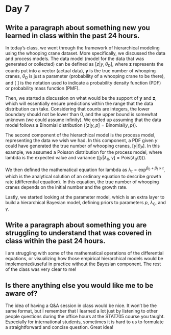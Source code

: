 
# Day 7

## Write a paragraph about something new you learned in class within the past 24 hours.

In today's class, we went through the framework of hierarchical modeling using the whooping crane dataset. More specifically, we discussed the data and process models. The data model (model for the data that was generated or collected) can be defined as $[z|y,\theta_D]$, where $\textbf{z}$ represents the counts put into a vector (actual data), $\textbf{y}$ is the true number of whooping cranes, $\theta_D$ is just a parameter (probability of a whooping crane to be there), and $[~]$ is the notation used to indicate a probability density function (PDF) or probability mass function (PMF).

Then, we started a discussion on what would be the support of $\textbf{y}$ and $\textbf{z}$, which will essentially ensure predictions within the range that the data distribution can take. Considering that counts are integers, the lower boundary should not be lower than 0, and the upper bound is somewhat unknown (we could assume infinity). We ended up assuming that the data model follows a Binomial distribution ($[z|y,p] = \text{Binomial}(y,p)$).

The second component of the hierarchical model is the process model, representing the data we wish we had. In this component, a PDF given $y$ could have generated the true number of whooping cranes, $[y|\theta_P]$. In this example, we assumed a Poisson distribution for the process model, where lambda is the expected value and variance ($[y|\lambda_0,\gamma] = \text{Pois}(\lambda_0(t))$).

We then defined the mathematical equation for lambda as $\lambda_t = \exp^{\beta_0+\beta_1 \times t}$, which is the analytical solution of an ordinary equation to describe growth rate (differential equation). In this equation, the true number of whooping cranes depends on the initial number and the growth rate.

Lastly, we started looking at the parameter model, which is an extra layer to build a hierarchical Bayesian model, defining priors to parameters $p$, $\lambda_0$, and $\gamma$.

## Write a  paragraph about something you are struggling to understand that was covered in class within the past 24 hours.

I am struggling with some of the mathematical operations of the differential equations, or visualizing how those empirical hierarchical models would be implemented/useful in practice without the Bayesian component. The rest of the class was very clear to me!

## Is there anything else you would like me to be aware of?

The idea of having a Q&A session in class would be nice. It won't be the same format, but I remember that I learned a lot just by listening to other people questions during the office hours at the STAT705 course you taught. Especially for international students, sometimes it is hard to us to formulate a straightforward and concise question. Great idea!



